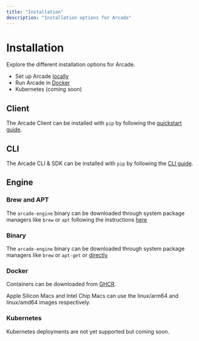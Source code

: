 ```yaml
---
title: "Installation"
description: "Installation options for Arcade"
---
```


# Installation

Explore the different installation options for Arcade.

- Set up Arcade [locally](/home/install/local)
- Run Arcade in [Docker](/home/install/docker)
- Kubernetes (coming soon)

## Client

The Arcade Client can be installed with `pip` by following the [quickstart guide](/home/quickstart).

## CLI

The Arcade CLI & SDK can be installed with `pip` by following the [CLI guide](/home/arcade-cli).

## Engine

### Brew and APT

The `arcade-engine` binary can be downloaded through system package managers like `brew` or `apt` following the instructions [here](/home/install/local#install-the-engine)

### Binary

The `arcade-engine` binary can be downloaded through system package managers like `brew` or `apt-get` or [directly](https://deb.arcade.dev/ubuntu/dists/stable/main/)

### Docker

Containers can be downloaded from [GHCR](https://github.com/orgs/ArcadeAI/packages).

<Note>
  Apple Silicon Macs and Intel Chip Macs can use the linux/arm64 and linux/amd64
  images respectively.
</Note>

### Kubernetes

Kubernetes deployments are not yet supported but coming soon.
